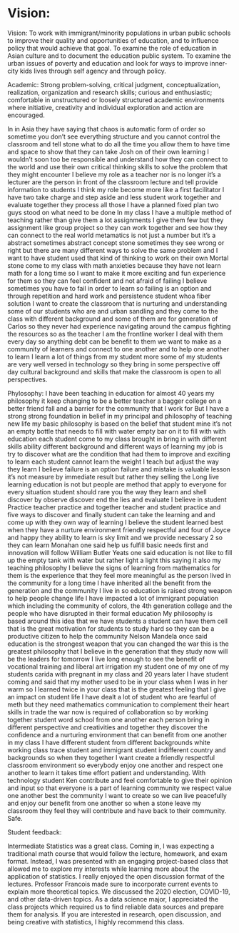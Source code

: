 # Vision:
Vision:
To work with immigrant/minority populations in urban public schools to improve their quality and opportunities of education, and to influence policy that would achieve that goal. To examine the role of education in Asian culture and to document the education public system. To examine the urban issues of poverty and education and look for ways to improve inner-city kids lives through self agency and through policy. 


Academic: Strong problem-solving, critical judgment, conceptualization, realization, organization and research skills; curious and enthusiastic; comfortable in unstructured or loosely structured academic environments where initiative, creativity and individual exploration and action are encouraged. 


In in Asia they have saying that chaos is automatic form of order so sometime you don't see everything structure and you cannot control the classroom and tell stone what to do all the time you allow them to have time and space to show that they can take Josh on of their own learning I wouldn't soon too be responsible and understand how they can connect to the world and use their own critical thinking skills to solve the problem that they might encounter
I believe my role as a teacher nor is no longer it's a lecturer are the person in front of the classroom lecture and tell provide information to students I think my role become more like a first facilitator I have two take charge and step aside and less student work together and evaluate together they process all those I have a planned fixed plan two guys stood on what need to be done
In my class I have a multiple method of teaching rather than give them a lot assignments I give them few but they assignment like group project so they can work together and see how they can connect to the real world metamatics is not just a number but it's a abstract sometimes abstract concept stone sometimes they see wrong or right but there are many different ways to solve the same problem and I want to have student used that kind of thinking to work on their own
Mortal stone come to my class with math anxieties because they have not learn math for a long time so I want to make it more exciting and fun experience for them so they can feel confident and not afraid of failing I believe sometimes you have to fail in order to learn so failing is an option and through repetition and hard work and persistence student whoa fiber solution
I want to create the classroom that is nurturing and understanding some of our students who are and urban sandling and they come to the class with different background and some of them are for generation of Carlos so they never had experience navigating around the campus fighting the resources so as the teacher I am the frontline worker I deal with them every day so anything debt can be benefit to them we want to make as a community of learners and connect to one another and to help one another to learn I learn a lot of things from my student more some of my students are very well versed in technology so they bring in some perspective off day cultural background and skills that make the classroom is open to all perspectives.

 
Phylosophy:
I have been teaching in education for almost 40 years my philosophy it keep changing to be a better teacher a bagger college on a better friend fall and a barrier for the community that I work for
But I have a strong strong foundation in belief in my principal and philosophy of teaching new life my basic philosophy is based on the belief that student mine it's not an empty bottle that needs to fill with water empty bar on it to fill with with education each student come to my class brought in bring in with different skills ability different background and different ways of learning my job is try to discover what are the condition that had them to improve and exciting to learn each student cannot learn the weight I teach but adjust the way they learn
I believe failure is an option failure and mistake is valuable lesson it's not measure by immediate result but rather they selling the Long live learning education is not but people are method that apply to everyone for every situation student should rare you the way they learn and shell discover by observe discover end the lies and evaluate I believe in student Practice teacher practice and together teacher and student practice and five ways to discover and finally student can take the learning and and come up with they own way of learning I believe the student learned best when they have a nurture environment friendly respectful and four of Joyce and happy they ability to learn is sky limit and we provide necessary 2 so they can learn Monahan one said help us fulfill basic needs first and innovation will follow William Butler Yeats one said education is not like to fill up the empty tank with water but rather light a light this saying it also my teaching philosophy I believe the signs of learning from mathematics for them is the experience that they feel more meaningful as the person lived in the community for a long time I have inherited all the benefit from the generation and the community I live in so education is raised strong weapon to help people change life I have impacted a lot of immigrant population which including the community of colors, the 4th generation college and the people who have disrupted in their formal education My philosophy is based around this idea that we have students a student can have them cell that is the great motivation for students to study hard so they can be a productive citizen to help the community Nelson Mandela once said education is the strongest weapon that you can changed the war this is the greatest philosophy that I believe in the generation that they study now will be the leaders for tomorrow
I live long enough to see the benefit of vocational training and liberal art irrigation my student one of my one of my students carida with pregnant in my class and 20 years later I have student coming and said that my mother used to be in your class when I was in her warm so I learned twice in your class that is the greatest feeling that I give an impact on student life
I have dealt a lot of student who are fearful of meth but they need mathematics communication to complement their heart skills in trade the war now is required of collaboration so by working together student word school from one another each person bring in different perspective and creativities and together they discover the confidence and a nurturing environment that can benefit from one another in my class I have different student from different backgrounds white working class trace student and immigrant student indifferent country and backgrounds so when they together I want create a friendly respectful classroom environment so everybody enjoy one another and respect one another to learn it takes time effort patient and understanding. With technology student Ken contribute and feel comfortable to give their opinion and input so that everyone is a part of learning community we respect value one another best the community I want to create so we can live peacefully and enjoy our benefit from one another so when a stone leave my classroom they feel they will contribute and have back to their community. Safe. 

Student feedback:

Intermediate Statistics was a great class. Coming in, I was expecting a traditional math course that would follow the lecture, homework, and exam format. Instead, I was presented with an engaging project-based class that allowed me to explore my interests while learning more about the application of statistics. I really enjoyed the open discussion format of the lectures.  Professor Francois made sure to incorporate current events to explain more theoretical topics. We discussed the 2020 election, COVID-19, and other data-driven topics.  As a data science major, I appreciated the class projects which required us to find reliable data sources and prepare them for analysis. If you are interested in research, open discussion, and being creative with statistics, I highly recommend this class.


